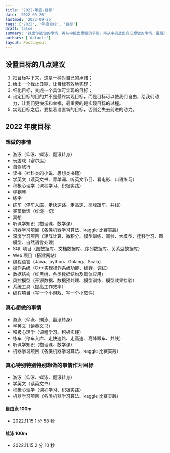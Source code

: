 ```yaml
---
title: '2022-年度-目标'
date: '2022-09-26'
lastmod: '2022-09-26'
tags: ['2022', '年度目标', '目标']
draft: false
summary: '找出你能做的事情，再从中挑出想做的事情，再从中挑选出真心想做的事情，最后从中挑选出真心特别特别特别想做的事情作为目标。'
authors: ['default']
layout: PostLayout
---
```


## 设置目标的几点建议

1. 把目标写下来，这是一种对自己的承诺；
2. 给出一个截止日期，让目标有效地实现；
3. 细化目标，变成一个具体可实现的目标；
4. 设定目标的目的并不是最终实现目标，而是目标可以使我们自由，给我们动力，让我们更快乐和幸福，最重要的是实现目标的过程。
5. 实现目标之后，要接着设置新的目标，否则会失去前进的动力。

## 2022 年度目标

### 想做的事情

- 游泳（仰泳、蝶泳、翻滚转身）
- 玩游戏（塞尔达）
- 自驾旅行
- 读书（社科类的小说、思想类书籍）
- 学英文（读英文书、背单词、听英文节目、看电影、口语练习）
- 积极心理学（课程学习、积极实践）
- 弹钢琴
- 练字
- 练车（停车入库、走快速路、走高速、高峰跟车、并线）
- 买菜做饭（红烧一切）
- 冥想
- 听课学知识（物理课、数学课）
- 机器学习项目（各类机器学习算法、kaggle 比赛实践）
- 深度学习项目（矩阵计算、微积分、模型训练、调参、大模型、迁移学习、图模型、自然语言处理）
- SQL 项目（图数据库、文档数据库、序列数据库、关系型数据库）
- Web 项目（搭建网站）
- 编程语言（Java、python、Golang、Scala）
- 操作系统（C++实现操作系统功能、编译、调试）
- 数据结构（红黑树、各类数据结构及具体应用）
- 风控模型（开源数据、数据预处理、模型训练、模型效果检验）
- 系统工具（提高工作效率）
- 编程项目（写一个小游戏、写一个小软件）

### 真心想做的事情

- 游泳（仰泳、蝶泳、翻滚转身）
- 学英文（读英文书）
- 积极心理学（课程学习、积极实践）
- 练车（停车入库、走快速路、走高速、高峰跟车、并线）
- 听课学知识（物理课、数学课）
- 机器学习项目（各类机器学习算法、kaggle 比赛实践）

### 真心特别特别特别想做的事情作为目标

- 游泳（仰泳、蝶泳、翻滚转身）
- 学英文（读英文书）
- 积极心理学（课程学习、积极实践）
- 机器学习项目（各类机器学习算法、kaggle 比赛实践）

#### 自由泳 100m

- 2022.11.15 1 分 58 秒

#### 蛙泳 100m

- 2022.11.15 2 分 10 秒
